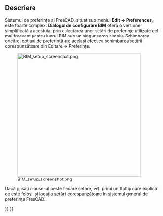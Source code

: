<languages/>

{{Docnav
|[[Arch_CutPlane|CutPlane]]
|[[BIM_Views|Views]]
|[[BIM_Workbench|BIM]]
|IconL=Arch_CutPlane.svg
|IconR=BIM_Views.svg
|IconC=Workbench_BIM.svg
}}

<div class="mw-translate-fuzzy">
{{GuiCommandAddon
|Name=BIM Setup
|Workbenches=[[Image:IFC.svg|16px]] [[BIM Workbench|BIM]]
|Addon=BIM
|MenuLocation=Manage → Setup
}}
</div>

<span id="Description"></span>
==Descriere==

Sistemul de preferințe al FreeCAD, situat sub meniul '''Edit -> Preferences''', este foarte complex. '''Dialogul de configurare BIM ''' oferă o versiune simplificată a acestuia, prin colectarea unor setări de preferințe utilizate cel mai frecvent pentru lucrul BIM sub un singur ecran simplu. Schimbarea oricărei opțiuni de preferință are același efect ca schimbarea setării corespunzătoare din Editare -> Preferințe.

[[Image:BIM_setup_screenshot.png|400px]]

<div class="mw-translate-fuzzy">
Dacă glisați mouse-ul peste fiecare setare, veți primi un ttoltip care explică ce este folosit și locația setării corespunzătoare în sistemul general de preferințe FreeCAD.
</div>


{{Docnav
|[[Arch_CutPlane|CutPlane]]
|[[BIM_Views|Views]]
|[[BIM_Workbench|BIM]]
|IconL=Arch_CutPlane.svg
|IconR=BIM_Views.svg
|IconC=Workbench_BIM.svg
}}

{{BIM_Tools_navi{{#translation:}}}}
{{Userdocnavi{{#translation:}}}}